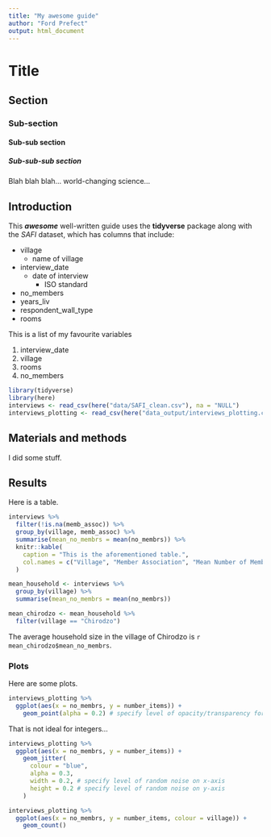 ```yaml
---
title: "My awesome guide"
author: "Ford Prefect"
output: html_document
---
```


# Title
## Section
### Sub-section
#### Sub-sub section
##### Sub-sub-sub section

Blah blah blah... world-changing science...

## Introduction

This ***awesome*** well-written guide uses the **tidyverse** package along with the *SAFI*
dataset, which has columns that include:

- village
  + name of village
- interview_date
  + date of interview
    * ISO standard
- no_members
- years_liv
- respondent_wall_type
- rooms

This is a list of my favourite variables

1. interview_date
2. village
3. rooms
4. no_members

```r
library(tidyverse)
library(here)
interviews <- read_csv(here("data/SAFI_clean.csv"), na = "NULL")
interviews_plotting <- read_csv(here("data_output/interviews_plotting.csv"))
```

## Materials and methods

I did some stuff.

## Results

Here is a table.

```r
interviews %>% 
  filter(!is.na(memb_assoc)) %>% 
  group_by(village, memb_assoc) %>% 
  summarise(mean_no_membrs = mean(no_membrs)) %>% 
  knitr::kable(
    caption = "This is the aforementioned table.",
    col.names = c("Village", "Member Association", "Mean Number of Members")
  )
```

```r
mean_household <- interviews %>%
  group_by(village) %>% 
  summarise(mean_no_membrs = mean(no_membrs))

mean_chirodzo <- mean_household %>% 
  filter(village == "Chirodzo")
```

The average household size in the village of Chirodzo is `r mean_chirodzo$mean_no_membrs`.

### Plots

Here are some plots.

```r
interviews_plotting %>% 
  ggplot(aes(x = no_membrs, y = number_items)) +
    geom_point(alpha = 0.2) # specify level of opacity/transparency for each point
```


That is not ideal for integers...

```r
interviews_plotting %>% 
  ggplot(aes(x = no_membrs, y = number_items)) +
    geom_jitter(
      colour = "blue",
      alpha = 0.3,
      width = 0.2, # specify level of random noise on x-axis
      height = 0.2 # specify level of random noise on y-axis
    )
```

```r
interviews_plotting %>%
  ggplot(aes(x = no_membrs, y = number_items, colour = village)) +
    geom_count()
```
<!-- comment 
Exercise 2

🕰 6 mins

Create a new code chunk with the label rooms-village-scatter.

Create a scatter plot of rooms by village with the respondant_wall_type showing in different colours.

Does this seem like a good way to display the relationship between these variables?

What other kinds of plots might you use to show this type of data? -->






